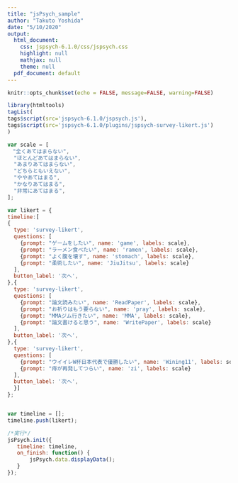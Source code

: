 ```yaml
---
title: "jsPsych_sample"
author: "Takuto Yoshida"
date: "5/10/2020"
output:
  html_document:
    css: jspsych-6.1.0/css/jspsych.css
    highlight: null
    mathjax: null
    theme: null
  pdf_document: default
---
```





```r
knitr::opts_chunk$set(echo = FALSE, message=FALSE, warning=FALSE)
```



```r

library(htmltools)
tagList(
tags$script(src='jspsych-6.1.0/jspsych.js'),
tags$script(src='jspsych-6.1.0/plugins/jspsych-survey-likert.js')
)

```





```js
var scale = [
　"全くあてはまらない",
  "ほとんどあてはまらない",
  "あまりあてはまらない",
  "どちらともいえない",
  "ややあてはまる",
  "かなりあてはまる", 
  "非常にあてはまる",
];

var likert = {
timeline:[
{
  type: 'survey-likert',
  questions: [
    {prompt: "ゲームをしたい", name: 'game', labels: scale},
    {prompt: "ラーメン食べたい", name: 'ramen', labels: scale},
    {prompt: "よく腹を壊す", name: 'stomach', labels: scale},
    {prompt: "柔術したい", name: 'JiuJitsu', labels: scale}
  ],
  button_label: '次へ',
},{
  type: 'survey-likert',
  questions: [
    {prompt: "論文読みたい", name: 'ReadPaper', labels: scale},
    {prompt: "お祈りはもう要らない", name: 'pray', labels: scale},
    {prompt: "MMAジム行きたい", name: 'MMA', labels: scale},
    {prompt: "論文書けると思う", name: 'WritePaper', labels: scale}
  ],
  button_label: '次へ',
},{
  type: 'survey-likert',
  questions: [
    {prompt: "ウイイレW杯日本代表で優勝したい", name: 'Wining11', labels: scale},
    {prompt: "痔が再発してつらい", name: 'zi', labels: scale}
  ],
  button_label: '次へ',
  }]
};


var timeline = []; 
timeline.push(likert);

/*実行*/
jsPsych.init({
   timeline: timeline,
   on_finish: function() {
       jsPsych.data.displayData();
   }
});

   

```
